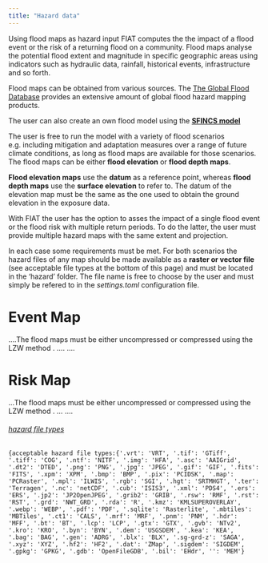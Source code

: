 ```yaml
---
title: "Hazard data"
---
```

Using flood maps as hazard input FIAT computes the the impact of a flood event or the risk of a returning flood on a community. Flood maps analyse the potential flood extent and magnitude in specific geographic areas using indicators such as hydraulic data, rainfall, historical events, infrastructure and so forth.

Flood maps can be obtained from various sources. The [The Global Flood Database](http://global-flood-database.cloudtostreet.info/) provides an extensive amount of global flood hazard mapping products.

::: {.callout-tip}
The user can also create an own flood model using the [**SFINCS model**](https://sfincs.readthedocs.io/en/latest/index.html)
:::

The user is free to run the model with a variety of flood scenarios e.g. including mitigation and adaptation measures over a range of future climate conditions, as long as flood maps are available for those scenarios. The flood maps can be either **flood elevation** or **flood depth maps**.


::: {.callout-caution}
**Flood elevation maps** use the **datum** as a reference point, whereas **flood depth maps** use the **surface elevation** to refer to. The datum of the elevation map must be the same as the one used to obtain the ground elevation in the exposure data.
:::

With FIAT the user has the option to asses the impact of a single flood event or the flood risk with multiple return periods. To do the latter, the user must provide multiple hazard maps with the same extent and projection.

In each case some requirements must be met. For both scenarios the hazard files of any map should be made available as a **raster or vector file**  (see acceptable file types at the bottom of this page) and must be located in the 'hazard' folder. The file name is free to choose by the user and must simply be refered to in the *settings.toml* configuration file.

# Event Map

....The flood maps must be either uncompressed or compressed  using the LZW method .
....
....

# Risk Map

...The flood maps must be either uncompressed or compressed  using the LZW method .
...
....

###### <ins><h14>*hazard file types*</h14></ins>
    {acceptable hazard file types:{'.vrt': 'VRT', '.tif': 'GTiff', '.tiff': 'COG', '.ntf': 'NITF', '.img': 'HFA', '.asc': 'AAIGrid', '.dt2': 'DTED', '.png': 'PNG', '.jpg': 'JPEG', '.gif': 'GIF', '.fits': 'FITS', '.xpm': 'XPM', '.bmp': 'BMP', '.pix': 'PCIDSK', '.map': 'PCRaster', '.mpl': 'ILWIS', '.rgb': 'SGI', '.hgt': 'SRTMHGT', '.ter': 'Terragen', '.nc': 'netCDF', '.cub': 'ISIS3', '.xml': 'PDS4', '.ers': 'ERS', '.jp2': 'JP2OpenJPEG', '.grib2': 'GRIB', '.rsw': 'RMF', '.rst': 'RST', '.grd': 'NWT_GRD', '.rda': 'R', '.kmz': 'KMLSUPEROVERLAY', '.webp': 'WEBP', '.pdf': 'PDF', '.sqlite': 'Rasterlite', '.mbtiles': 'MBTiles', '.ct1': 'CALS', '.mrf': 'MRF', '.pnm': 'PNM', '.hdr': 'MFF', '.bt': 'BT', '.lcp': 'LCP', '.gtx': 'GTX', '.gvb': 'NTv2', '.kro': 'KRO', '.byn': 'BYN', '.dem': 'USGSDEM', '.kea': 'KEA', '.bag': 'BAG', '.gen': 'ADRG', '.blx': 'BLX', '.sg-grd-z': 'SAGA', '.xyz': 'XYZ', '.hf2': 'HF2', '.dat': 'ZMap', '.sigdem': 'SIGDEM', '.gpkg': 'GPKG', '.gdb': 'OpenFileGDB', '.bil': 'EHdr', '': 'MEM'}
